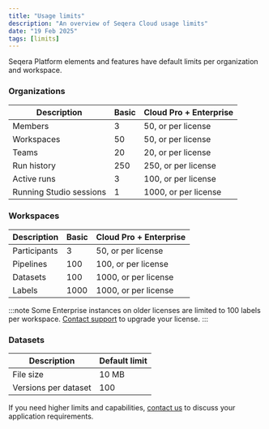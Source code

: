 ```yaml
---
title: "Usage limits"
description: "An overview of Seqera Cloud usage limits"
date: "19 Feb 2025"
tags: [limits]
---
```


Seqera Platform elements and features have default limits per organization and workspace.

### Organizations

| Description             | Basic | Cloud Pro + Enterprise | 
| ----------------------- | ----- | ---------------------- |
| Members                 | 3     | 50, or per license     |
| Workspaces              | 50    | 50, or per license     |
| Teams                   | 20    | 20, or per license     |
| Run history             | 250   | 250, or per license    |
| Active runs             | 3     | 100, or per license    |
| Running Studio sessions | 1     | 1000, or per license   |

### Workspaces

| Description  | Basic | Cloud Pro + Enterprise |
| ------------ | ----- | ---------------------- |
| Participants | 3     | 50, or per license     |
| Pipelines    | 100   | 100, or per license    |
| Datasets     | 100   | 1000, or per license   |
| Labels       | 1000  | 1000, or per license   |

:::note 
Some Enterprise instances on older licenses are limited to 100 labels per workspace. [Contact support](mailto:support@seqera.io) to upgrade your license.
:::

### Datasets

| Description          | Default limit |
| -------------------- | ------------- |
| File size            | 10 MB         |
| Versions per dataset | 100           |

If you need higher limits and capabilities, [contact us](https://seqera.io/contact-us/) to discuss your application requirements.
